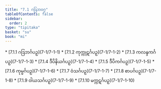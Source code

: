 ```yaml
---
title: "7.1 ဂဒြဘဝဂ္ဂ"
tableOfContents: false
sidebar:
  order: 2
type: "tipitaka"
basket: "su"
book: "mi"
---
```



<DynamicBreadcrumb />



<TableOfContents book="mi" section="7.1">
* [7.1.1 ဂဒြဘင်္ဂပဉှ](7-1/7-1-1)
* [7.1.2 ကုက္ကုဋင်္ဂပဉှ](7-1/7-1-2)
* [7.1.3 ကလန္ဒကင်္ဂပဉှ](7-1/7-1-3)
* [7.1.4 ဒီပိနိယင်္ဂပဉှ](7-1/7-1-4)
* [7.1.5 ဒီပိကင်္ဂပဉှ](7-1/7-1-5)
* [7.1.6 ကုမ္မင်္ဂပဉှ](7-1/7-1-6)
* [7.1.7 ဝံသင်္ဂပဉှ](7-1/7-1-7)
* [7.1.8 စာပင်္ဂပဉှ](7-1/7-1-8)
* [7.1.9 ဝါယသင်္ဂပဉှ](7-1/7-1-9)
* [7.1.10 မက္ကဋင်္ဂပဉှ](7-1/7-1-10)
</TableOfContents>